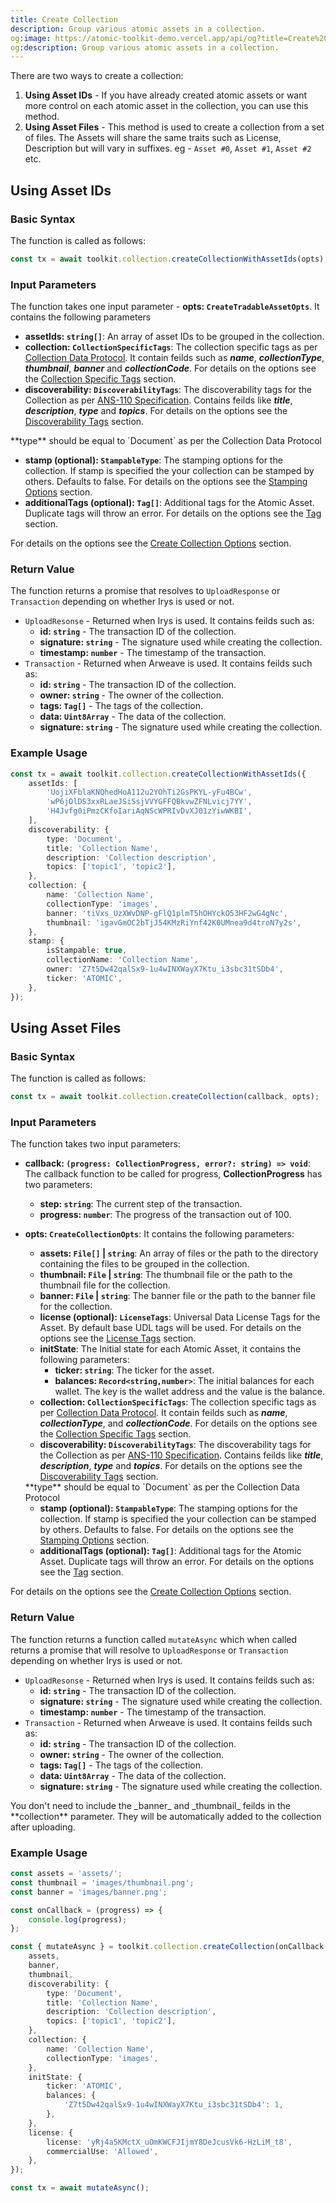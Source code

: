 ```yaml
---
title: Create Collection
description: Group various atomic assets in a collection.
og:image: https://atomic-toolkit-demo.vercel.app/api/og?title=Create%20Collection
og:description: Group various atomic assets in a collection.
---
```


There are two ways to create a collection:

1. **Using Asset IDs** - If you have already created atomic assets or want more control on each atomic asset in the collection, you can use this method.
2. **Using Asset Files** - This method is used to create a collection from a set of files. The Assets will share the same traits such as License, Description but will vary in suffixes. eg - `Asset #0`, `Asset #1`, `Asset #2` etc.

## Using Asset IDs

### Basic Syntax

The function is called as follows:

```ts
const tx = await toolkit.collection.createCollectionWithAssetIds(opts);
```

### Input Parameters

The function takes one input parameter - **opts: `CreateTradableAssetOpts`**. It contains the following parameters

-   **assetIds: `string[]`**: An array of asset IDs to be grouped in the collection.
-   **collection: `CollectionSpecificTags`**: The collection specific tags as per [Collection Data Protocol](https://specs.arweave.dev/?tx=4zqtz8-U4LNKjFU4gZ28oKkV6bTlfzJiguqjbMl9R4Q). It contain feilds such as **_name_**, **_collectionType_**, **_thumbnail_**, **_banner_** and **_collectionCode_**. For details on the options see the [Collection Specific Tags](/types-reference/tags/collection-specific) section.
-   **discoverability: `DiscoverabilityTags`**: The discoverability tags for the Collection as per [ANS-110 Specification](https://specs.arweave.dev/#/view/SYHBhGAmBo6fgAkINNoRtumOzxNB8-JFv2tPhBuNk5c). Contains feilds like **_title_**, **_description_**, **_type_** and **_topics_**. For details on the options see the [Discoverability Tags](/types-reference/tags/discoverability) section.

<Note>
    **type** should be equal to `Document` as per the Collection Data Protocol
</Note>

-   **stamp (optional): `StampableType`**: The stamping options for the collection. If stamp is specified the your collection can be stamped by others. Defaults to false. For details on the options see the [Stamping Options](/types-reference/collection#stampable-type) section.
-   **additionalTags (optional): `Tag[]`**: Additional tags for the Atomic Asset. Duplicate tags will throw an error. For details on the options see the [Tag](/types-reference/atomic-asset#tag-type) section.

For details on the options see the [Create Collection Options](/types-reference/collection#create-collection-with-asset-ids) section.

### Return Value

The function returns a promise that resolves to `UploadResponse` or `Transaction` depending on whether Irys is used or not.

-   `UploadResonse` - Returned when Irys is used. It contains feilds such as:
    -   **id: `string`** - The transaction ID of the collection.
    -   **signature: `string`** - The signature used while creating the collection.
    -   **timestamp: `number`** - The timestamp of the transaction.
-   `Transaction` - Returned when Arweave is used. It contains feilds such as:
    -   **id: `string`** - The transaction ID of the collection.
    -   **owner: `string`** - The owner of the collection.
    -   **tags: `Tag[]`** - The tags of the collection.
    -   **data: `Uint8Array`** - The data of the collection.
    -   **signature: `string`** - The signature used while creating the collection.

### Example Usage

```ts
const tx = await toolkit.collection.createCollectionWithAssetIds({
    assetIds: [
        'UojiXFblaKNQhedHoA112u2YOhTi2GsPKYL-yFu4BCw',
        'wP6jOlDS3xxRLaeJSiSsjVVYGFFQBkvwZFNLvicj7YY',
        'H4Jvfg0iPmzCKfoIariAqNScWPRIvDvXJ01zYiwWKBI',
    ],
    discoverability: {
        type: 'Document',
        title: 'Collection Name',
        description: 'Collection description',
        topics: ['topic1', 'topic2'],
    },
    collection: {
        name: 'Collection Name',
        collectionType: 'images',
        banner: 'tiVxs_UzXWvDNP-gFlQ1plmT5hOHYckO53HF2wG4gNc',
        thumbnail: 'igavGmOC2bTjJ54KMzRiYnf42K0UMnea9d4troN7y2s',
    },
    stamp: {
        isStampable: true,
        collectionName: 'Collection Name',
        owner: 'Z7t5Dw42qalSx9-1u4wINXWayX7Ktu_i3sbc31tSDb4',
        ticker: 'ATOMIC',
    },
});
```

## Using Asset Files

### Basic Syntax

The function is called as follows:

```ts
const tx = await toolkit.collection.createCollection(callback, opts);
```

### Input Parameters

The function takes two input parameters:

-   **callback: `(progress: CollectionProgress, error?: string) => void`**: The callback function to be called for progress, **CollectionProgress** has two parameters:
    -   **step: `string`**: The current step of the transaction.
    -   **progress: `number`**: The progress of the transaction out of 100.
-   **opts: `CreateCollectionOpts`**: It contains the following parameters:

    -   **assets: `File[]` | `string`**: An array of files or the path to the directory containing the files to be grouped in the collection.
    -   **thumbnail: `File` | `string`**: The thumbnail file or the path to the thumbnail file for the collection.
    -   **banner: `File` | `string`**: The banner file or the path to the banner file for the collection.
    -   **license (optional): `LicenseTags`**: Universal Data License Tags for the Asset. By default base UDL tags will be used. For details on the options see the [License Tags](/types-reference/tags/udl) section.
    -   **initState**: The Initial state for each Atomic Asset, it contains the following parameters:
        -   **ticker: `string`**: The ticker for the asset.
        -   **balances: `Record<string,number>`**: The initial balances for each wallet. The key is the wallet address and the value is the balance.
    -   **collection: `CollectionSpecificTags`**: The collection specific tags as per [Collection Data Protocol](https://specs.arweave.dev/?tx=4zqtz8-U4LNKjFU4gZ28oKkV6bTlfzJiguqjbMl9R4Q). It contain feilds such as **_name_**, **_collectionType_**, and **_collectionCode_**. For details on the options see the [Collection Specific Tags](/types-reference/tags/collection-specific) section.
    -   **discoverability: `DiscoverabilityTags`**: The discoverability tags for the Collection as per [ANS-110 Specification](https://specs.arweave.dev/#/view/SYHBhGAmBo6fgAkINNoRtumOzxNB8-JFv2tPhBuNk5c). Contains feilds like **_title_**, **_description_**, **_type_** and **_topics_**. For details on the options see the [Discoverability Tags](/types-reference/tags/discoverability) section.

    <Note>
        **type** should be equal to `Document` as per the Collection Data
        Protocol
    </Note>

    -   **stamp (optional): `StampableType`**: The stamping options for the collection. If stamp is specified the your collection can be stamped by others. Defaults to false. For details on the options see the [Stamping Options](/types-reference/collection#stampable-type) section.
    -   **additionalTags (optional): `Tag[]`**: Additional tags for the Atomic Asset. Duplicate tags will throw an error. For details on the options see the [Tag](/types-reference/atomic-asset#tag-type) section.

For details on the options see the [Create Collection Options](/types-reference/collection#create-collection-with-assets) section.

### Return Value

The function returns a function called `mutateAsync` which when called returns a promise that will resolve to `UploadResponse` or `Transaction` depending on whether Irys is used or not.

-   `UploadResonse` - Returned when Irys is used. It contains feilds such as:
    -   **id: `string`** - The transaction ID of the collection.
    -   **signature: `string`** - The signature used while creating the collection.
    -   **timestamp: `number`** - The timestamp of the transaction.
-   `Transaction` - Returned when Arweave is used. It contains feilds such as:
    -   **id: `string`** - The transaction ID of the collection.
    -   **owner: `string`** - The owner of the collection.
    -   **tags: `Tag[]`** - The tags of the collection.
    -   **data: `Uint8Array`** - The data of the collection.
    -   **signature: `string`** - The signature used while creating the collection.

<Note>
    You don't need to include the _banner_ and _thumbnail_ feilds in the
    **collection** parameter. They will be automatically added to the collection
    after uploading.
</Note>

### Example Usage

```ts
const assets = 'assets/';
const thumbnail = 'images/thumbnail.png';
const banner = 'images/banner.png';

const onCallback = (progress) => {
    console.log(progress);
};

const { mutateAsync } = toolkit.collection.createCollection(onCallback, {
    assets,
    banner,
    thumbnail,
    discoverability: {
        type: 'Document',
        title: 'Collection Name',
        description: 'Collection description',
        topics: ['topic1', 'topic2'],
    },
    collection: {
        name: 'Collection Name',
        collectionType: 'images',
    },
    initState: {
        ticker: 'ATOMIC',
        balances: {
            'Z7t5Dw42qalSx9-1u4wINXWayX7Ktu_i3sbc31tSDb4': 1,
        },
    },
    license: {
        license: 'yRj4a5KMctX_uOmKWCFJIjmY8DeJcusVk6-HzLiM_t8',
        commercialUse: 'Allowed',
    },
});

const tx = await mutateAsync();
```
